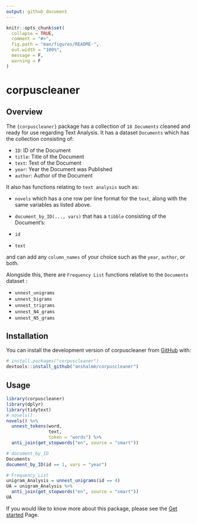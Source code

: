 ```yaml
---
output: github_document
---
```


<!-- README.md is generated from README.Rmd. Please edit that file -->

```r
knitr::opts_chunk$set(
  collapse = TRUE,
  comment = "#>",
  fig.path = "man/figures/README-",
  out.width = "100%",
  message = F,
  warning = F
)
```

# corpuscleaner

<!-- badges: start -->
<!-- badges: end -->

## Overview 
The `{corpuscleaner}` package has a collection of `18 Documents` cleaned and ready for use regarding Text Analysis. It has a dataset `Documents` which has the collection consisting of: 

* `ID`: ID of the Document
* `title`: Title of the Document
* `text`: Text of the Document 
* `year`: Year the Document was Published 
* `author`: Author of the Document


It also has functions relating to `text analysis` such as:

* `novels` which has a one row per line format for the `text`, along with the same variables as listed above.
* `document_by_ID(..., vars)` that has a `tibble` consisting of the Document's: 

* `id`
* `text` 

and can add any `column_names` of your choice such as the `year`, `author`, or both.

Alongside this, there are `Frequency List` functions relative to the `Documents` dataset : 

* `unnest_unigrams`
* `unnest_bigrams`
* `unnest_trigrams`
* `unnest_N4_grams`
* `unnest_N5_grams`


## Installation

You can install the development version of corpuscleaner from [GitHub](https://github.com/) with:

``` r
# install.packages("corpuscleaner")
devtools::install_github("anshalmm/corpuscleaner")
```

## Usage

```r
library(corpuscleaner)
library(dplyr)
library(tidytext)
# novels() 
novels() %>%
  unnest_tokens(word, 
                text, 
                token = "words") %>%
  anti_join(get_stopwords("en", source = "smart"))

# document_by_ID
Documents
document_by_ID(id == 1, vars = "year")

# Frequency List
unigram_Analysis = unnest_unigrams(id == 4)
UA = unigram_Analysis %>%
  anti_join(get_stopwords("en", source = "smart"))
UA
```

If you would like to know more about this package, please see the [Get started](https://anshalmm.github.io/corpuscleaner/articles/corpuscleaner.html) Page.  
